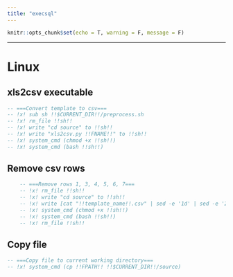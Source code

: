 ---
title: "execsql"
---

```{r setup, include=FALSE}
knitr::opts_chunk$set(echo = T, warning = F, message = F)
```

---

# Linux

## xls2csv executable
```{sql, eval=F, include=T, class.source='fold-show'}
-- ===Convert template to csv===
-- !x! sub sh !!$CURRENT_DIR!!/preprocess.sh
-- !x! rm_file !!sh!!
-- !x! write "cd source" to !!sh!!
-- !x! write "xls2csv.py !!FNAME!!" to !!sh!!
-- !x! system_cmd (chmod +x !!sh!!)
-- !x! system_cmd (bash !!sh!!)
```


## Remove csv rows
```{sql, eval=F, include=T, class.source='fold-show'}
	-- ===Remove rows 1, 3, 4, 5, 6, 7===
	-- !x! rm_file !!sh!!
	-- !x! write "cd source" to !!sh!!
	-- !x! write [cat "!!template_name!!.csv" | sed -e '1d' | sed -e '2d' | sed -e '2d' | sed -e '2d' | sed -e '2d' | sed -e '2d' > !!src_tbl!!.csv] to !!sh!!
	-- !x! system_cmd (chmod +x !!sh!!)
	-- !x! system_cmd (bash !!sh!!)
	-- !x! rm_file !!sh!!
```

## Copy file
```{sql, eval=F, include=T, class.source='fold-show'}
-- ===Copy file to current working directory===
-- !x! system_cmd (cp !!FPATH!! !!$CURRENT_DIR!!/source)
```

